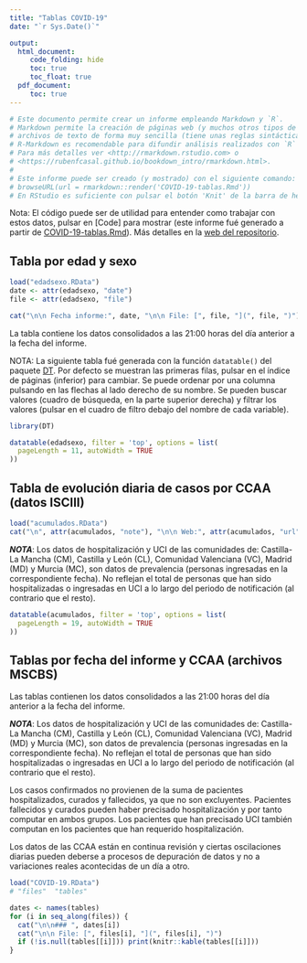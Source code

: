 ```yaml
---
title: "Tablas COVID-19"
date: "`r Sys.Date()`"

output:
  html_document:
     code_folding: hide
     toc: true
     toc_float: true
  pdf_document: 
     toc: true
---
```


```r
# Este documento permite crear un informe empleando Markdown y `R`.
# Markdown permite la creación de páginas web (y muchos otros tipos de documentos) a partir de 
# archivos de texto de forma muy sencilla (tiene unas reglas sintácticas muy simples) y rápida.
# R-Markdown es recomendable para difundir análisis realizados con `R` en distintos formatos.
# Para más detalles ver <http://rmarkdown.rstudio.com> o 
# <https://rubenfcasal.github.io/bookdown_intro/rmarkdown.html>.
#
# Este informe puede ser creado (y mostrado) con el siguiente comando:
# browseURL(url = rmarkdown::render('COVID-19-tablas.Rmd'))
# En RStudio es suficiente con pulsar el botón 'Knit' de la barra de herramientas.
```

Nota: El código puede ser de utilidad para entender como trabajar con estos datos, 
pulsar en [Code] para mostrar (este informe fué generado a partir de [COVID-19-tablas.Rmd](COVID-19-tablas.Rmd)).
Más detalles en la [web del repositorio](https://rubenfcasal.github.io/COVID-19).

## Tabla por edad y sexo {#edadsexo}

```r
load("edadsexo.RData")
date <- attr(edadsexo, "date")
file <- attr(edadsexo, "file")

cat("\n\n Fecha informe:", date, "\n\n File: [", file, "](", file, ")")
```

La tabla contiene los datos consolidados a las 21:00 horas del día anterior a la fecha del informe. 

NOTA: La siguiente tabla fué generada con la función `datatable()` del paquete [DT](https://rstudio.github.io/DT).
Por defecto se muestran las primeras filas, pulsar en el índice de páginas (inferior) para cambiar. Se puede ordenar por una columna pulsando en las flechas al lado derecho de su nombre. Se pueden buscar valores (cuadro de búsqueda, en la parte superior derecha) y filtrar los valores (pulsar en el cuadro de filtro debajo del nombre de cada variable).

```r
library(DT)

datatable(edadsexo, filter = 'top', options = list(
  pageLength = 11, autoWidth = TRUE
))
```

## Tabla de evolución diaria de casos por CCAA (datos ISCIII) {#isciii}

```r
load("acumulados.RData")
cat("\n", attr(acumulados, "note"), "\n\n Web:", attr(acumulados, "url"))
```

***NOTA***: Los datos de hospitalización y UCI de las comunidades de: Castilla-La Mancha (CM), Castilla y León (CL), Comunidad Valenciana (VC), Madrid (MD) y Murcia (MC), son datos de prevalencia (personas ingresadas en la correspondiente fecha). No reflejan el total de personas que han sido hospitalizadas o ingresadas en UCI a lo largo del periodo de notificación (al contrario que el resto).

```r
datatable(acumulados, filter = 'top', options = list(
  pageLength = 19, autoWidth = TRUE
))
```



## Tablas por fecha del informe y CCAA (archivos MSCBS) {#mscbs}

Las tablas contienen los datos consolidados a las 21:00 horas del día anterior a la fecha del informe. 

***NOTA***: Los datos de hospitalización y UCI de las comunidades de: Castilla-La Mancha (CM), Castilla y León (CL), Comunidad Valenciana (VC), Madrid (MD) y Murcia (MC), son datos de prevalencia (personas ingresadas en la correspondiente fecha). No reflejan el total de personas que han sido hospitalizadas o ingresadas en UCI a lo largo del periodo de notificación (al contrario que el resto).

Los casos confirmados no provienen de la suma de pacientes hospitalizados, curados y fallecidos, ya que no son excluyentes. Pacientes fallecidos y curados pueden haber precisado hospitalización y por tanto computar en ambos grupos. Los pacientes que han precisado UCI también computan en los pacientes que han requerido hospitalización.

Los datos de las CCAA están en continua revisión y ciertas oscilaciones diarias pueden deberse a procesos de depuración de datos y no a variaciones reales acontecidas de un día a otro.

```r
load("COVID-19.RData")
# "files"  "tables"

dates <- names(tables)
for (i in seq_along(files)) {
  cat("\n\n### ", dates[i])
  cat("\n\n File: [", files[i], "](", files[i], ")")
  if (!is.null(tables[[i]])) print(knitr::kable(tables[[i]]))
}
```

